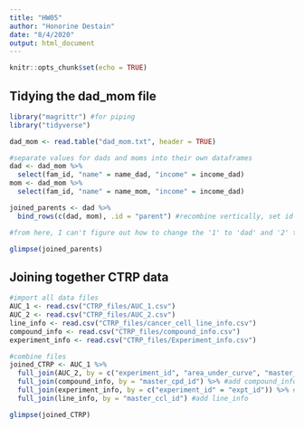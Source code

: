 ```yaml
---
title: "HW05"
author: "Honorine Destain"
date: "8/4/2020"
output: html_document
---
```


```r
knitr::opts_chunk$set(echo = TRUE)
```

## Tidying the dad_mom file

```r

library("magrittr") #for piping
library("tidyverse")

dad_mom <- read.table("dad_mom.txt", header = TRUE)

#separate values for dads and moms into their own dataframes
dad <- dad_mom %>%
  select(fam_id, "name" = name_dad, "income" = income_dad)
mom <- dad_mom %>%
  select(fam_id, "name" = name_mom, "income" = income_dad)

joined_parents <- dad %>%
  bind_rows(c(dad, mom), .id = "parent") #recombine vertically, set id to differentiate

#from here, I can't figure out how to change the '1' to 'dad' and '2' to 'mom'

glimpse(joined_parents)

```

## Joining together CTRP data

```r

#import all data files
AUC_1 <- read.csv("CTRP_files/AUC_1.csv")
AUC_2 <- read.csv("CTRP_files/AUC_2.csv")
line_info <- read.csv("CTRP_files/cancer_cell_line_info.csv")
compound_info <- read.csv("CTRP_files/compound_info.csv")
experiment_info <- read.csv("CTRP_files/Experiment_info.csv")

#combine files
joined_CTRP <- AUC_1 %>%
  full_join(AUC_2, by = c("experiment_id", "area_under_curve", "master_cpd_id")) %>% #add AUC files
  full_join(compound_info, by = "master_cpd_id") %>% #add compound_info
  full_join(experiment_info, by = c("experiment_id" = "expt_id")) %>% #add experiment_info
  full_join(line_info, by = "master_ccl_id") #add line_info

glimpse(joined_CTRP)

```
